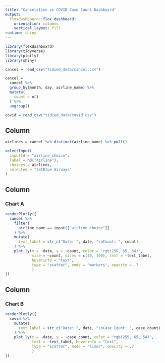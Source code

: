 ```yaml
---
title: "Cancelation vs COVID Case Count Dashboard"
output: 
  flexdashboard::flex_dashboard:
    orientation: columns
    vertical_layout: fill
runtime: shiny
---
```


<style>                     
.navbar {
  background-color:white;
  border-color:white;
}
.navbar-brand {
color:black!important;
}
</style>                    


```r
library(flexdashboard)
library(tidyverse)
library(plotly)
library(shiny)

cancel = read_csv("tidied_data/cancel.csv")

cancel = 
  cancel %>% 
  group_by(month, day, airline_name) %>% 
  mutate(
    count = n()
  ) %>% 
  ungroup()

covid = read_csv("tidied_data/covid.csv")
```


Column {.sidebar}
-----------------------------------------------------------------------

```r
airlines = cancel %>% distinct(airline_name) %>% pull()

selectInput(
  inputId = "airline_choice",
  label = h3("Airline"),
  choices = airlines,
  selected = "JetBlue Airways"
)
```


Column {data-width=600}
-----------------------------------------------------------------------

### Chart A

```r
renderPlotly({
  cancel %>% 
    filter(
      airline_name == input[["airline_choice"]]
    ) %>% 
    mutate(
      text_label = str_c("Date: ", date, "\nCount: ", count)
    ) %>% 
    plot_ly(x = ~date, y = ~count, color = "rgb(255, 65, 54)",
            size = ~count, sizes = c(10, 100), text = ~text_label,
            hoverinfo = "text",
            type = "scatter", mode = "markers", opacity = .7
            )
})
```


Column {data-width=600}
-----------------------------------------------------------------------

### Chart B

```r
renderPlotly({
  covid %>% 
    mutate(
      text_label = str_c("Date: ", date, "\nCase Count: ", case_count)
    ) %>% 
    plot_ly(x = ~date, y = ~case_count, color = "rgb(255, 65, 54)",
            text = ~text_label, hoverinfo = "text",
            type = "scatter", mode = "lines", opacity = .7
            )
})
```

